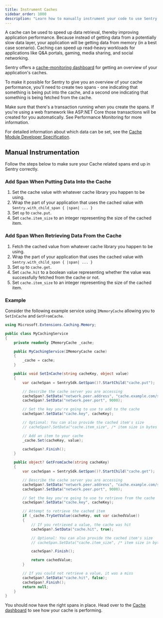 ```yaml
---
title: Instrument Caches
sidebar_order: 1000
description: "Learn how to manually instrument your code to use Sentry's Caches module. "
---
```


A cache can be used to speed up data retrieval, thereby improving application performance. Because instead of getting data from a potentially slow data layer, your application will be getting data from memory (in a best case scenario). Caching can speed up read-heavy workloads for applications like Q&A portals, gaming, media sharing, and social networking.

Sentry offers a [cache-monitoring dashboard](https://sentry.io/orgredirect/organizations/:orgslug/insights/backend/caches/) for getting an overview of your application's caches.

To make it possible for Sentry to give you an overview of your cache performance, you'll need to create two spans - one indicating that something is being put into the cache, and a second one indicating that something is being fetched from the cache.

Make sure that there's a transaction running when you create the spans. If you're using a web framework like ASP.NET Core those transactions will be created for you automatically. See <PlatformLink to='/tracing/'>Performance Monitoring</PlatformLink> for more information.

For detailed information about which data can be set, see the [Cache Module Developer Specification](https://develop.sentry.dev/sdk/performance/modules/caches/).

## Manual Instrumentation

Follow the steps below to make sure your Cache related spans end up in Sentry correctly.

### Add Span When Putting Data Into the Cache

1. Set the cache value with whatever cache library you happen to be using.
2. Wrap the part of your application that uses the cached value with  `Sentry.with_child_span { |span| ... }`
3. Set `op` to `cache.put`.
4. Set `cache.item_size` to an integer representing the size of the cached item.

### Add Span When Retrieving Data From the Cache

1. Fetch the cached value from whatever cache library you happen to be using.
2. Wrap the part of your application that uses the cached value with  `Sentry.with_child_span { |span| ... }`
3. Set `op` to `cache.get`.
4. Set `cache.hit` to a boolean value representing whether the value was successfully fetched from the cache or not.
5. Set `cache.item_size` to an integer representing the size of the cached item.

### Example

Consider the following example service using `IMemoryCache` allowing you to `SetInCache` and `GetFromCache`.

```csharp
using Microsoft.Extensions.Caching.Memory;

public class MyCachingService
{
    private readonly IMemoryCache _cache;

    public MyCachingService(IMemoryCache cache)
    {
        _cache = cache;
    }

    public void SetInCache(string cacheKey, object value)
    {
        var cacheSpan = SentrySdk.GetSpan()?.StartChild("cache.put");

        // Describe the cache server you are accessing
        cacheSpan?.SetData("network.peer.address", "cache.example.com/supercache");
        cacheSpan?.SetData("network.peer.port", 9000);

        // Set the key you're going to use to add to the cache
        cacheSpan?.SetData("cache.key", cacheKey);

        // Optional: You can also provide the cached item's size
        // cacheSpan?.SetData("cache.item_size", /* item size in bytes */);

        // Add an item to your cache
        _cache.Set(cacheKey, value);

        cacheSpan?.Finish();
    }

    public object? GetFromCache(string cacheKey)
    {
        var cacheSpan = SentrySdk.GetSpan()?.StartChild("cache.get");

        // Describe the cache server you are accessing
        cacheSpan?.SetData("network.peer.address", "cache.example.com/supercache");
        cacheSpan?.SetData("network.peer.port", 9000);

        // Set the key you're going to use to retrieve from the cache
        cacheSpan?.SetData("cache.key", cacheKey);

        // Attempt to retrieve the cached item
        if (_cache.TryGetValue(cacheKey, out var cachedValue))
        {
            // If you retrieved a value, the cache was hit
            cacheSpan?.SetData("cache.hit", true);

            // Optional: You can also provide the cached item's size
            // cacheSpan.SetData("cache.item_size", /* item size in bytes */);

            cacheSpan?.Finish();

            return cachedValue;
        }

        // If you could not retrieve a value, it was a miss
        cacheSpan?.SetData("cache.hit", false);
        cacheSpan?.Finish();
        return null;
    }
}
```

You should now have the right spans in place. Head over to the [Cache dashboard](https://sentry.io/orgredirect/organizations/:orgslug/insights/backend/caches/) to see how your cache is performing.
